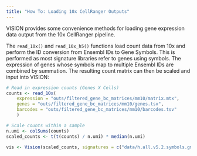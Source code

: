 ```yaml
---
title: "How To: Loading 10x CellRanger Outputs"
---
```


VISION provides some convenience methods for loading gene expression data output from the 10x CellRanger pipeline.

The `read_10x()` and `read_10x_h5()` functions load count data from 10x and perform the ID conversion from Ensembl IDs to Gene Symbols.  This is performed as most signature libraries refer to genes using symbols.  The expression of genes whose symbols map to multiple Ensembl IDs are combined by summation.  The resulting count matrix can then be scaled and input into VISION:


```r
# Read in expression counts (Genes X Cells)
counts <- read_10x(
    expression = "outs/filtered_gene_bc_matrices/mm10/matrix.mtx",
    genes = "outs/filtered_gene_bc_matrices/mm10/genes.tsv",
    barcodes = "outs/filtered_gene_bc_matrices/mm10/barcodes.tsv"
    )

# Scale counts within a sample
n.umi <- colSums(counts)
scaled_counts <- t(t(counts) / n.umi) * median(n.umi)

vis <- Vision(scaled_counts, signatures = c("data/h.all.v5.2.symbols.gmt"))
```
